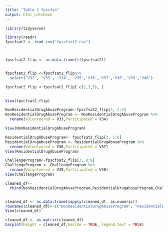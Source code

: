 ```yaml
---
title: "Table 2 fpscfsa"
output: html_notebook
---
```


```r
library(tidyverse)

library(readr)
fpscfsat2 <- read_csv("fpscfsat2.csv")



fpscfsat2_flip <- as.data.frame(t(fpscfsat2))


fpscfsat2_flip <-fpscfsat2_flip%>%
  select('V32', 'V33', 'V34', 'V35','V36','V37','V38','V39','V40')

fpscfsat2_flip <-fpscfsat2_flip[ c(2,3,5), ]
  

View(fpscfsat2_flip)
```

```r

NonResidentialDrugAbuseProgram<-fpscfsat2_flip[3, 2:3]
NonResidentialDrugAbuseProgram <- NonResidentialDrugAbuseProgram %>%
  rename(Volunteered = V33,Participated = V34)

View(NonResidentialDrugAbuseProgram)


```

```r
	
ResidentialDrugAbuseProgram<- fpscfsat2_flip[3, 5:6]
ResidentialDrugAbuseProgram <- ResidentialDrugAbuseProgram %>%
  rename(Volunteered = V36,Participated = V37)
View(ResidentialDrugAbuseProgram)
```


```r
ChallengeProgram<-fpscfsat2_flip[3, 8:9] 
ChallengeProgram <- ChallengeProgram %>%
  rename(Volunteered = V39,Participated = V40)
View(ChallengeProgram)

```


```r
cleaned_df<- 
  rbind(NonResidentialDrugAbuseProgram,ResidentialDrugAbuseProgram,ChallengeProgram)


cleaned_df <- as.data.frame(sapply(cleaned_df, as.numeric))
rownames(cleaned_df)<-c("NonResidentialDrugAbuseProgram", "ResidentialDrugAbuseProgram", "ChallengeProgram")
View(cleaned_df)


```


```r
cleaned_df <- as.matrix(cleaned_df)
barplot(height = cleaned_df,beside = TRUE, legend.text = TRUE)
```

